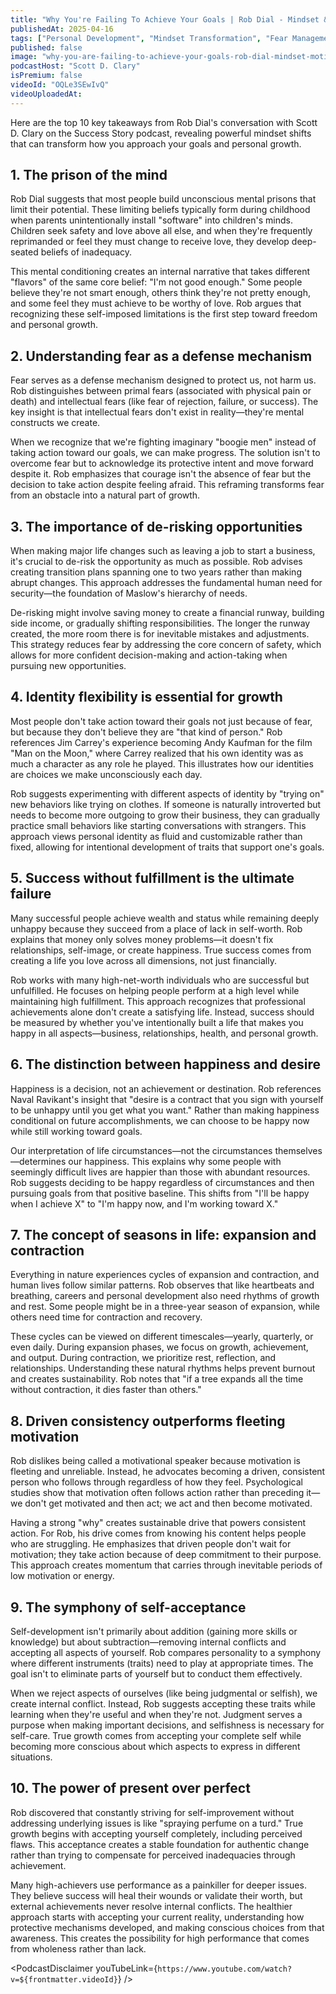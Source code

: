 ```yaml
---
title: "Why You're Failing To Achieve Your Goals | Rob Dial - Mindset & Motivation Expert"
publishedAt: 2025-04-16
tags: ["Personal Development", "Mindset Transformation", "Fear Management"]
published: false
image: "why-you-are-failing-to-achieve-your-goals-rob-dial-mindset-motivation-expert.jpg"
podcastHost: "Scott D. Clary"
isPremium: false
videoId: "OQLe3SEwIvQ"
videoUploadedAt:
---
```



<PodcastSummaryPageLayout frontmatter={frontmatter}>

Here are the top 10 key takeaways from Rob Dial's conversation with Scott D. Clary on the Success Story podcast, revealing powerful mindset shifts that can transform how you approach your goals and personal growth.

## 1. The prison of the mind

Rob Dial suggests that most people build unconscious mental prisons that limit their potential. These limiting beliefs typically form during childhood when parents unintentionally install "software" into children's minds. Children seek safety and love above all else, and when they're frequently reprimanded or feel they must change to receive love, they develop deep-seated beliefs of inadequacy.

This mental conditioning creates an internal narrative that takes different "flavors" of the same core belief: "I'm not good enough." Some people believe they're not smart enough, others think they're not pretty enough, and some feel they must achieve to be worthy of love. Rob argues that recognizing these self-imposed limitations is the first step toward freedom and personal growth.

## 2. Understanding fear as a defense mechanism

Fear serves as a defense mechanism designed to protect us, not harm us. Rob distinguishes between primal fears (associated with physical pain or death) and intellectual fears (like fear of rejection, failure, or success). The key insight is that intellectual fears don't exist in reality—they're mental constructs we create.

When we recognize that we're fighting imaginary "boogie men" instead of taking action toward our goals, we can make progress. The solution isn't to overcome fear but to acknowledge its protective intent and move forward despite it. Rob emphasizes that courage isn't the absence of fear but the decision to take action despite feeling afraid. This reframing transforms fear from an obstacle into a natural part of growth.

## 3. The importance of de-risking opportunities

When making major life changes such as leaving a job to start a business, it's crucial to de-risk the opportunity as much as possible. Rob advises creating transition plans spanning one to two years rather than making abrupt changes. This approach addresses the fundamental human need for security—the foundation of Maslow's hierarchy of needs.

De-risking might involve saving money to create a financial runway, building side income, or gradually shifting responsibilities. The longer the runway created, the more room there is for inevitable mistakes and adjustments. This strategy reduces fear by addressing the core concern of safety, which allows for more confident decision-making and action-taking when pursuing new opportunities.

## 4. Identity flexibility is essential for growth

Most people don't take action toward their goals not just because of fear, but because they don't believe they are "that kind of person." Rob references Jim Carrey's experience becoming Andy Kaufman for the film "Man on the Moon," where Carrey realized that his own identity was as much a character as any role he played. This illustrates how our identities are choices we make unconsciously each day.

Rob suggests experimenting with different aspects of identity by "trying on" new behaviors like trying on clothes. If someone is naturally introverted but needs to become more outgoing to grow their business, they can gradually practice small behaviors like starting conversations with strangers. This approach views personal identity as fluid and customizable rather than fixed, allowing for intentional development of traits that support one's goals.

## 5. Success without fulfillment is the ultimate failure

Many successful people achieve wealth and status while remaining deeply unhappy because they succeed from a place of lack in self-worth. Rob explains that money only solves money problems—it doesn't fix relationships, self-image, or create happiness. True success comes from creating a life you love across all dimensions, not just financially.

Rob works with many high-net-worth individuals who are successful but unfulfilled. He focuses on helping people perform at a high level while maintaining high fulfillment. This approach recognizes that professional achievements alone don't create a satisfying life. Instead, success should be measured by whether you've intentionally built a life that makes you happy in all aspects—business, relationships, health, and personal growth.

## 6. The distinction between happiness and desire

Happiness is a decision, not an achievement or destination. Rob references Naval Ravikant's insight that "desire is a contract that you sign with yourself to be unhappy until you get what you want." Rather than making happiness conditional on future accomplishments, we can choose to be happy now while still working toward goals.

Our interpretation of life circumstances—not the circumstances themselves—determines our happiness. This explains why some people with seemingly difficult lives are happier than those with abundant resources. Rob suggests deciding to be happy regardless of circumstances and then pursuing goals from that positive baseline. This shifts from "I'll be happy when I achieve X" to "I'm happy now, and I'm working toward X."

## 7. The concept of seasons in life: expansion and contraction

Everything in nature experiences cycles of expansion and contraction, and human lives follow similar patterns. Rob observes that like heartbeats and breathing, careers and personal development also need rhythms of growth and rest. Some people might be in a three-year season of expansion, while others need time for contraction and recovery.

These cycles can be viewed on different timescales—yearly, quarterly, or even daily. During expansion phases, we focus on growth, achievement, and output. During contraction, we prioritize rest, reflection, and relationships. Understanding these natural rhythms helps prevent burnout and creates sustainability. Rob notes that "if a tree expands all the time without contraction, it dies faster than others."

## 8. Driven consistency outperforms fleeting motivation

Rob dislikes being called a motivational speaker because motivation is fleeting and unreliable. Instead, he advocates becoming a driven, consistent person who follows through regardless of how they feel. Psychological studies show that motivation often follows action rather than preceding it—we don't get motivated and then act; we act and then become motivated.

Having a strong "why" creates sustainable drive that powers consistent action. For Rob, his drive comes from knowing his content helps people who are struggling. He emphasizes that driven people don't wait for motivation; they take action because of deep commitment to their purpose. This approach creates momentum that carries through inevitable periods of low motivation or energy.

## 9. The symphony of self-acceptance

Self-development isn't primarily about addition (gaining more skills or knowledge) but about subtraction—removing internal conflicts and accepting all aspects of yourself. Rob compares personality to a symphony where different instruments (traits) need to play at appropriate times. The goal isn't to eliminate parts of yourself but to conduct them effectively.

When we reject aspects of ourselves (like being judgmental or selfish), we create internal conflict. Instead, Rob suggests accepting these traits while learning when they're useful and when they're not. Judgment serves a purpose when making important decisions, and selfishness is necessary for self-care. True growth comes from accepting your complete self while becoming more conscious about which aspects to express in different situations.

## 10. The power of present over perfect

Rob discovered that constantly striving for self-improvement without addressing underlying issues is like "spraying perfume on a turd." True growth begins with accepting yourself completely, including perceived flaws. This acceptance creates a stable foundation for authentic change rather than trying to compensate for perceived inadequacies through achievement.

Many high-achievers use performance as a painkiller for deeper issues. They believe success will heal their wounds or validate their worth, but external achievements never resolve internal conflicts. The healthier approach starts with accepting your current reality, understanding how protective mechanisms developed, and making conscious choices from that awareness. This creates the possibility for high performance that comes from wholeness rather than lack.

<PodcastDisclaimer
  youTubeLink={`https://www.youtube.com/watch?v=${frontmatter.videoId}`}
/>

</PodcastSummaryPageLayout>
